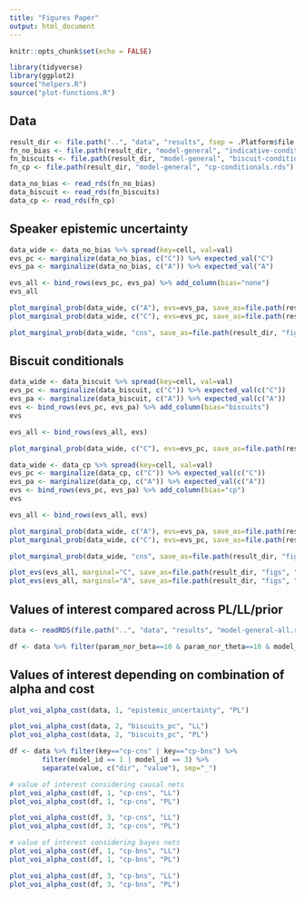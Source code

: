 ```yaml
---
title: "Figures Paper"
output: html_document
---
```


```r
knitr::opts_chunk$set(echo = FALSE)
```


```r
library(tidyverse)
library(ggplot2)
source("helpers.R")
source("plot-functions.R")
```

## Data

```r
result_dir <- file.path("..", "data", "results", fsep = .Platform$file.sep)
fn_no_bias <- file.path(result_dir, "model-general", "indicative-conditionals.rds")
fn_biscuits <- file.path(result_dir, "model-general", "biscuit-conditionals.rds")
fn_cp <- file.path(result_dir, "model-general", "cp-conditionals.rds")

data_no_bias <- read_rds(fn_no_bias)
data_biscuit <- read_rds(fn_biscuits) 
data_cp <- read_rds(fn_cp)
```

## Speaker epistemic uncertainty

```r
data_wide <- data_no_bias %>% spread(key=cell, val=val)
evs_pc <- marginalize(data_no_bias, c("C")) %>% expected_val("C")
evs_pa <- marginalize(data_no_bias, c("A")) %>% expected_val("A")

evs_all <- bind_rows(evs_pc, evs_pa) %>% add_column(bias="none")
evs_all

```

```r
plot_marginal_prob(data_wide, c("A"), evs=evs_pa, save_as=file.path(result_dir, "figs", "no-bias-pa.png"))
plot_marginal_prob(data_wide, c("C"), evs=evs_pc, save_as=file.path(result_dir, "figs", "no-bias-pc.png"))

plot_marginal_prob(data_wide, "cns", save_as=file.path(result_dir, "figs", "no-bias-cns.png"))
```


## Biscuit conditionals

```r
data_wide <- data_biscuit %>% spread(key=cell, val=val)
evs_pc <- marginalize(data_biscuit, c("C")) %>% expected_val(c("C"))
evs_pa <- marginalize(data_biscuit, c("A")) %>% expected_val(c("A"))
evs <- bind_rows(evs_pc, evs_pa) %>% add_column(bias="biscuits")
evs

evs_all <- bind_rows(evs_all, evs) 
```


```r
plot_marginal_prob(data_wide, c("C"), evs=evs_pc, save_as=file.path(result_dir, "figs", "biscuit-pc.png"))
```


```r
data_wide <- data_cp %>% spread(key=cell, val=val)
evs_pc <- marginalize(data_cp, c("C")) %>% expected_val(c("C"))
evs_pa <- marginalize(data_cp, c("A")) %>% expected_val(c("A"))
evs <- bind_rows(evs_pc, evs_pa) %>% add_column(bias="cp")
evs

evs_all <- bind_rows(evs_all, evs) 
```


```r
plot_marginal_prob(data_wide, c("A"), evs=evs_pa, save_as=file.path(result_dir, "figs", "cp-pa.png"))
plot_marginal_prob(data_wide, c("C"), evs=evs_pc, save_as=file.path(result_dir, "figs", "cp-pc.png"))

plot_marginal_prob(data_wide, "cns", save_as=file.path(result_dir, "figs", "cp-cns.png"))
```


```r
plot_evs(evs_all, marginal="C", save_as=file.path(result_dir, "figs", "evs-pc.png"))
plot_evs(evs_all, marginal="A", save_as=file.path(result_dir, "figs", "evs-pa.png"))
```


## Values of interest compared across PL/LL/prior

```r
data <- readRDS(file.path("..", "data", "results", "model-general-all.rds"))
```


```r
df <- data %>% filter(param_nor_beta==10 & param_nor_theta==10 & model_id==1 & cost==0 & alpha==5)
```


## Values of interest depending on combination of alpha and cost

```r
plot_voi_alpha_cost(data, 1, "epistemic_uncertainty", "PL")

plot_voi_alpha_cost(data, 2, "biscuits_pc", "LL")
plot_voi_alpha_cost(data, 2, "biscuits_pc", "PL")

df <- data %>% filter(key=="cp-cns" | key=="cp-bns") %>%
        filter(model_id == 1 | model_id == 3) %>%
        separate(value, c("dir", "value"), sep="_")

# value of interest considering causal nets
plot_voi_alpha_cost(df, 1, "cp-cns", "LL")
plot_voi_alpha_cost(df, 1, "cp-cns", "PL")

plot_voi_alpha_cost(df, 3, "cp-cns", "LL")
plot_voi_alpha_cost(df, 3, "cp-cns", "PL")

# value of interest considering bayes nets
plot_voi_alpha_cost(df, 1, "cp-bns", "LL")
plot_voi_alpha_cost(df, 1, "cp-bns", "PL")

plot_voi_alpha_cost(df, 3, "cp-bns", "LL")
plot_voi_alpha_cost(df, 3, "cp-bns", "PL")

```


